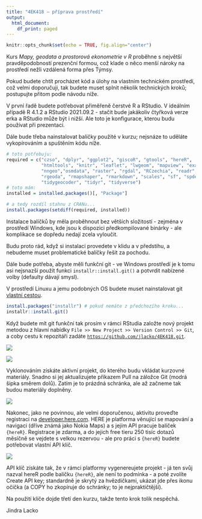 ```yaml
---
title: "4EK418 – příprava prostředí"
output:
  html_document:
    df_print: paged
---
```


```r
knitr::opts_chunk$set(echo = TRUE, fig.align="center")
```

Kurs *Mapy, geodata a prostorová ekonometrie v R* proběhne s největší pravděpodobností prezenční formou, což klade o něco menší nároky na prostředí nežli vzdálená forma přes Týmsy.

Pokud budete chtít procházet kód a úlohy na vlastním technickém prostředí, což velmi doporučuji, tak budete muset splnit několik technických kroků; postupujte přitom podle návodu níže.

V první řadě budete potřebovat přiměřeně čerstvé R a RStudio. V ideálním případě R 4.1.2 a RStudio 2021.09.2 - stačit bude jakákoliv čtyřková verze erka a RStudio může být i nižší. Ale toto je konfigurace, kterou budu používat při prezentaci.

Dále bude třeba nainstalovat balíčky použité v kurzu; nejsnáze to uděláte vykopírováním a spuštěním kódu níže.

```r
# toto potřebuju:
required = c("czso", "dplyr", "ggplot2", "giscoR", "gtools", "hereR",
             "htmltools", "knitr", "leaflet", "lwgeom", "mapview", "exactextractr",
             "nngeo","osmdata", "raster", "rgdal", "RCzechia", "readr", "remotes",
             "rgeoda", "rmapshaper", "rmarkdown", "scales", "sf", "spdep", 
             "tidygeocoder", "tidyr", "tidyverse")
# toto mám:
installed = installed.packages()[, "Package"]

# a tedy rozdíl stahnu z CRANu...
install.packages(setdiff(required, installed))
```

Instalace balíčků by měla proběhnout bez větších složitostí - zejména v prostředí Windows, kde jsou k dispozici předkompilované binárky - ale komplikace se dopředu nedají zcela vyloučit.

Budu proto rád, když si instalaci provedete v klidu a v předstihu, a nebudeme muset problematické balíčky řešit za pochodu. 

Dále bude potřeba, abyste měli funkční git - ve Windows prostředí je k tomu asi nejsnazší použít funkci `installr::install.git()` a potvrdit nabízené volby (defaulty dávají smysl).

V prostředí Linuxu a jemu podobných OS budete muset nainstalovat git [vlastní cestou](https://github.com/git-guides/install-git).

```r
install.packages("installr") # pokud nemáte z předchozího kroku...
installr::install.git() 
```

Když budete mít git funkční tak prosím v rámci RStudia založte nový projekt metodou z hlavní nabídky `File >> New Project >> Version Control >> Git`, a coby cestu k repozitáři zadáte [`https://github.com/jlacko/4EK418.git`](https://github.com/jlacko/4EK418.git).

![](images/new-project.png)

![](images/clone-git.png)

Vyklonováním získáte aktivní projekt, do kterého budu vkládat kurzovné materiály. Snadno si jej aktualizujete příkazem Pull na záložce Git (modrá šipka směrem dolů). Zatím je to prázdná schránka, ale až začneme tak budou materiály doplněny.

![](images/Screenshot%20from%202021-01-25%2012-18-49.png)

Nakonec, jako ne povinnou, ale velmi doporučenou, aktivitu proveďte registraci na [developer.here.com](https://developer.here.com/). HERE je platforma věnující se mapování a navigaci (dříve známá jako Nokia Maps) a s jejím API pracuje balíček `{hereR}`. Registrace je zdarma, a do jejich free tieru 250 tisíc dotazů měsíčně se vejdete s velkou rezervou - ale pro práci s `{hereR}` budete potřebovat vlastní API klíč.

![](images/create-api-key.png)

API klíč získáte tak, že v rámci platformy vygenereujete projekt - já ten svůj nazval hereR podle balíčku `{hereR}`, ale není to podmínka - a poté zvolíte Create API key; standardně je skrytý za hvězdičkami, ukázat jde přes ikonu očička (a COPY ho zkopíruje do schránky; to je nejpraktičtější).

Na použití klíče dojde třetí den kurzu, takže tento krok tolik nespěchá.

Jindra Lacko
